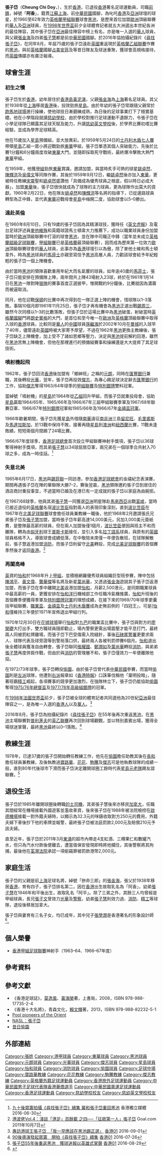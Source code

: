 {{Infobox football biography
| name                = 張子岱 <br> Cheung Chi Doy
| image               = Cheung Chi Doy.jpg
| fullname            = 張子岱
| nickname            = 阿香
| birth_date          = {{birth date and age|1941|3|30|df=yes}}
| birth_place         = {{HKG-1910}}
| height              = {{height|m=1.75}}
| position            = [[前鋒_(足球)|前鋒]]
| 國籍 = {{ROC}}
| currentclub         = 已退役
| clubnumber          = 
| youthyears          = 1957–1959
| youthclubs          = [[星島體育會|星島]]
| years1  = 1959–1960
| clubs1  = [[東華體育會|東華]]
| caps1   = 24
| goals1  = 13
| years2  = 1960–1962
| clubs2  = [[黑池足球會|黑池]]
| caps2   = 6
| goals2  = 1
| years3  = 1962
| clubs3  = [[元朗區體育會|元朗]]
| caps3   = 6
| goals3  = 6
| years4  = 1962–1963
| clubs4  = [[光華體育會|光華]]
| caps4   = 17
| goals4  = 9
| years5  = 1963–1964
| clubs5  = [[傑志體育會|傑志]]
| caps5   = 25
| goals5  = 16
| years6  = 1964–1968
| clubs6  = [[星島體育會|星島]]
| caps6   = 102
| goals6  = 58
| years7  = 1968
| clubs7  = {{tsl|en|Vancouver Royals|溫哥華皇家}}
| caps7   = 11
| goals7  = 2
| years8  = 1968
| clubs8  = {{tsl|en|St. Louis Stars (NASL)|聖路易明星}}
| caps8   = 8
| goals8  = 0
| years9  = 1968–1971
| clubs9  = [[怡和體育會|怡和]]
| caps9   = 62
| goals9  = 30
| years10  = 1971–1972
| clubs10  = [[消防足球隊|消防]]
| caps10   = 20
| goals10  = 8
| years11  = 1972–1978
| clubs11  = [[愉園體育會|愉園]]
| caps11   = 143
| goals11  = 51
| nationalyears  = 1962–1971
| nationalteam   = [[中華民國國家足球隊|中華民國]]
| nationalcaps1  = 35
| nationalgoals1 = 17
| manageryears1  = 1978–1979 & 1992一1993
| managerclubs1  = [[愉園體育會|愉園]]（助教）
| manageryears2  = 1979–1980
| managerclubs2  = [[長和足球隊|長和]]（球員兼教練）
| manageryears3  = 1980–1981
| managerclubs3  = [[寶路華足球隊|寶路華]]
| manageryears4  = 1981–1982 & 1985-1986
| managerclubs4  = [[花花足球會|花花]]
| manageryears5  = 1982–1983
| managerclubs5  = [[宏輝駒騰|駒騰]]
| manageryears6  = 1983–1985
| managerclubs6  = [[傑志體育會|傑志]]
| manageryears7  = 1994–1995
| managerclubs7  = [[傑志體育會|傑志]]
| pcupdate       = 2008.08.21
| ntupdate       = 2008.08.21
}}

'''張子岱'''（'''Cheung Chi Doy'''，{{bd|1941年|3月30日|catIdx=C}}），生於[[香港|香港]]，已退役[[香港|香港]]著名足球運動員，司職[[前鋒_(足球)|前鋒]]，綽號「'''阿香'''」，籍貫[[江蘇|江蘇]][[上海|上海]]，前[[中華民國國家足球隊|中華民國]]國腳，為叱吒[[香港|香港]]及[[亞洲|亞洲]]球壇的球星，於1960至62年效力[[英格蘭足球甲級聯賽|英格蘭甲組聯賽]]球會[[黑池足球會|黑池]]，是歷來首位加盟[[歐洲|歐洲]]頂級聯賽的[[華人|華人]]及[[亞洲|亞洲]]球員，在[[1998年世界盃足球賽|1998年世界盃]]前夕全球體育記者就五大洲選出本世紀各洲的最佳陣容，其中張子岱在[[亞洲|亞洲]]最佳陣容中榜上有名，亦是唯一入選的[[華人|華人]]球員，與父親[[張金海_(1917年)|張金海]]及四弟[[張子慧|張子慧]]都是前[[中華民國國家足球隊|中華民國]]國腳。於2016年協拍攝紀錄片《[[尋找張子岱|尋找張子岱]]》，在同年8月，年屆75歲的張子岱遠赴[[英國|英國]]重返現於[[英格蘭足球乙級聯賽|英格蘭乙組聯賽]]作賽的[[黑池足球會|黑池]]，與前[[英格蘭足球代表隊|英格蘭]]國腳[[占美·岩菲路|占美安菲]]及{{link-en|格蘭占士|Glyn James}}等昔日隊友及球迷重聚，獲球會高規格接待，而[[英國|英國]]傳媒亦有廣泛報導。

==球會生涯==
===初生之犢===
張子岱生於[[香港|香港]]，幼年居住於[[香港島|香港島]][[黃泥涌|黃泥涌]]，父親[[張金海_(1917年)|張金海]]為[[上海|上海]]著名足球員。其父於1938年從[[上海|上海]]移居[[香港|香港]]後，投效勁旅[[星島體育會|星島]]。由於年幼的張子岱常跟隨父親常於[[跑馬地馬場|跑馬地球場]]進行操練，使他球技日漸磨練成熟，為日後的足球事業打下了穩實基礎。他在小學階段就讀[[慈幼學校|慈幼學校]]，由於學校對推行足球運動不遺餘力，令張子岱在小學足球隊已顯露其足球天賦及能力，升讀[[慈幼英文學校|慈幼英文學校]]後，於學界比賽初嚐比賽經驗，並成為學界足球精英。

他在15歲加入[[星島體育會|星島]]預備組，並大放異彩。於1959年5月24日的[[士丹利木盾|士丹利木盾七人賽]]帶領[[星島體育會|星島]]乙組一眾小將迎戰勁旅[[東華體育會|東華]]甲組，張子岱單憑其個人突破能力，先後於比賽1分鐘和6分鐘兩度攻破[[東華體育會|東華]]大門，並隨即採取死守戰術，最終爆冷擊敗大熱門[[東華體育會|東華]]甲組。

在1959年，他獲[[香港甲組足球聯賽|甲組]]勁旅[[東華體育會|東華]]賞識，邀請加盟，與當時炙手可熱的球星[[姚卓然|姚卓然]]、[[陳輝洪|陳輝洪]]及[[吳偉文|吳偉文]]等同隊作賽，其後於1959年9月12日，繼[[姚卓然|姚卓然]]後亦加入[[東華體育會|東華]]，更被時任教練[[宋靈聖|宋靈聖]]和[[姚卓然|姚卓然]]盛讚他「具備成為優秀球員之根底，假以時日必成大器」，加盟[[東華體育會|東華]]後，張子岱很快就成為了球隊的主力球員，更為球隊作出莫大的貢獻。1960年2月22日，他在隊友[[姚卓然|姚卓然]]和[[陳輝洪|陳輝洪]]等名將的指導下，已從邊路球員轉型為正中鋒，並代表[[東華體育會|東華]]迎戰母會[[星島體育會|星島]]中梅開二度，協助球會以5–0勝出。

===遠赴英倫===
在1960年8月10日，只有19歲的張子岱因為其精湛球技，獲時任《[[英文虎報|英文虎報]]》及電台足球評述員[[麥他維殊|麥他維殊]]和英籍球證馬士頓韋大力推薦下，成功以職業球員身份加盟當時於[[歐洲|歐洲]]頂級聯賽中打滾的球會[[黑池足球會|黑池]]，並在隊中司職正中鋒（當年並未成立[[英格蘭超級足球聯賽|英格蘭超級足球聯賽]]，[[英格蘭足球甲級聯賽|甲組聯賽]]已是[[英格蘭|英格蘭]]最頂級聯賽），因而成為歷來第一位效力[[歐洲|歐洲]]頂級聯賽球會的[[華人|華人]]球員，此事亦為[[香港|香港]]球壇引以為傲，除了麥他士維和馬士頓韋外，時為[[黑池足球會|黑池]]球員的[[史丹利·馬菲士|馬菲士]]亦親至寫信予[[黑池足球會|黑池]]高層人員，力勸該球會給予年紀輕輕的張子岱一個上陣機會。

由於當時[[黑池足球會|黑池]]的領隊{{tsl|en|Ron Suart|蘇雅爾}}喜歡重用年紀大而名氣響的球員，如年逾40歲的[[斯坦利·馬修斯|馬菲士]]，張子岱只能安排在預備隊上陣，兩年間共上陣43場射入23球，終於在1961年1月14日在[[黑池足球會|黑池]]一隊對陣[[狼隊足球會|狼隊]]的賽事首度正選披甲，惟開戰約9分鐘後，比賽就因為濃霧而被逼取消。

同月，他在迎戰[[保頓足球會|保頓]]的比賽中再次得到在一隊正選上陣的機會，惜球隊以1–3落敗。事隔10個月即1961年11月25日，張子岱才再有機會為[[黑池足球會|黑池]]正選出戰[[錫周三足球會|錫周三]]，雖然今次同樣以1–3的比數落敗，但張子岱於這場比賽中為[[黑池足球會|黑池]]破蛋，射破當時[[英格蘭足球代表隊|英格蘭國腳]]門將[[朗·史賓格|朗史賓格]]的大門，是首位和至今唯一在[[歐洲|歐洲]]及[[英格蘭|英格蘭]]頂級聯賽中取得入球的[[香港|香港]]球員，比較同是[[華人|華人]]的[[中國|中國]]球員[[孫繼海|孫繼海]]於2002年10月在[[曼城足球會|曼城]]的入球早了40年，儘管遠赴[[英國|英國]]時被大家寄予厚望，不過在1962年[[黑池足球會|黑池]]更換主教練後，張子岱缺乏上陣機會，加上受不了諸如思鄉等壓力，決定與[[黑池足球會|黑池]]提前解約回港，雖然在[[黑池足球會|黑池]]苦無上陣機會，但他在那裡進行的預備組賽事和操練還是大大提昇了其足球技術。

===噴射機起飛===
1962年，張子岱回流[[香港|香港]]後加盟有「鄉紳班」之稱的[[元朗足球會|元朗]]，同時在[[匯豐銀行|匯豐銀行]]兼職，其後轉投[[光華體育會|光華]]，翌年，張子岱再投效[[傑志體育會|傑志]]，為專心踢足球決定辭去[[匯豐銀行|匯豐銀行]]的工作，協助[[傑志體育會|傑志]]奪得1963/64年球季的[[香港甲組足球聯賽|甲組聯賽]]及[[香港足球高級組銀牌|特別銀牌]]雙料冠軍。

當綽號「噴射機」的[[星島體育會|星島]]於1964年從[[香港乙組足球聯賽|乙組]]回升甲組，而張子岱就重投母會，協助[[星島體育會|星島]]贏取1964/65年、1965/66年及1966/67年三屆甲組聯賽季軍及1967/68年聯賽亞軍、1966/67年[[香港足球高級組銀牌|特別銀牌]]冠軍和1965/66年及1966/67年[[香港金禧盃盃|金禧盃冠軍]]。

1966年歇暑期間，張子岱先獲[[星島體育會|星島]]外借隨[[南華足球隊|南華]]遠征[[南部非洲|南非洲]]三島[[留尼汪|留尼旺]]、[[毛里裘斯|毛里裘斯]]及[[馬達加斯加|馬達加斯加]]，於13戰中保持不敗，接著再隨[[星島體育會|星島]]到[[澳洲|澳洲]]和[[紐西蘭|紐西蘭]]比賽，11戰未逢敗績，短短兩個月間踢了24場比賽。

1966/67年度球季，[[香港足球總會|香港足球總會]]首次設立甲組聯賽神射手獎項，張子岱以36球奪得神射手獎項，而其弟[[張子慧|張子慧]]以34球屈居亞軍，兩兄弟在一個球季合共射入70球之多，成為一時佳話。<ref>[http://www.inmediahk.net/node/1043162 九十後眾籌拍攝《尋找張子岱》續集 冀和張子岱重回黑池] {{Wayback|url=http://www.inmediahk.net/node/1043162 |date=20220109185247 }} 香港獨立媒體 2016-06-30</ref>

===失意北美===
1965年6月17日，[[黑池足球會|黑池]]與[[錫菲聯足球會|錫菲聯]]一同訪港，參加[[香港足球總會|香港足球總會]]的金禧紀念表演賽，期間再遇張子岱在陣的華聯隊大勝7–2，賽後翌晨，[[黑池足球會|黑池]]領隊{{tsl|en|Ron Suart|蘇雅爾}}邀約張子岱到居住的酒店商討重投事宜，不過當時已婚及在港已有一定成就的張子岱以家庭為由婉拒。

在1967/68球季，他與其弟[[張子慧|張子慧]]一同獲選[[亞洲|亞洲]]明星隊赴[[馬來西亞|馬來西亞]]出戰[[富咸足球會|富咸]]，當時已接近退役的[[英格蘭|英格蘭]]名宿[[波比笠臣|波比笠臣]]指對兩人的表現印象深刻，直到[[波比笠臣|波比笠臣]]在1967年在[[北美足球聯賽|北美足球聯賽]]球會{{link-en|溫哥華皇家|Vancouver Royals}}擔任球員兼教練一職後，他於1968年2月邀請張氏兄弟張子岱及[[張子慧|張子慧]]加盟，當時張子岱年薪高達14,000美元，另加3,000美元簽紙費，是整隊最高薪的球員，但在兩人加盟後僅1個月，[[波比笠臣|波比笠臣]]便因與班主不和而離隊，轉為由[[匈牙利|匈牙利]]球王[[普斯卡斯|普斯卡斯]]接任，並引入多名[[拉丁語系|拉丁語系]]球員，與原有的[[英國|英國]]球員格格不入，導致球會成績低落，在{{link-en|太平洋分組|Pacific Division (AFL)}}中敬陪末席僅一年便告散班，在球隊解散前，張子慧返港加盟[[消防足球隊|消防]]，而張子岱則留守[[北美|北美]]轉投{{tsl|en|St. Louis Stars (NASL)|聖路易明星}}，完成[[北美足球聯賽|北美足球聯賽]]的首個賽季然後才返回[[香港|香港]]。<ref>[http://www.goal.com/hk/news/3636/%E9%A6%99%E6%B8%AF/2011/10/07/2699763/%E6%B8%AF%E6%B3%A2%E4%BD%ACvol4%E6%B7%BA%E8%AB%87%E6%B8%AF%E8%B6%B3%E7%99%BE%E9%A4%98%E8%BC%89-%E4%B9%8B%E5%9B%9B%E5%BE%81%E6%AD%90%E7%AC%AC%E4%B8%80%E4%BA%BA%E5%BC%B5%E5%AD%90%E5%B2%B1 港波佬Vol.4：淺談「港足」百餘載 之四──「征歐第一人」張子岱] {{Wayback|url=http://www.goal.com/hk/news/3636/%E9%A6%99%E6%B8%AF/2011/10/07/2699763/%E6%B8%AF%E6%B3%A2%E4%BD%ACvol4%E6%B7%BA%E8%AB%87%E6%B8%AF%E8%B6%B3%E7%99%BE%E9%A4%98%E8%BC%89-%E4%B9%8B%E5%9B%9B%E5%BE%81%E6%AD%90%E7%AC%AC%E4%B8%80%E4%BA%BA%E5%BC%B5%E5%AD%90%E5%B2%B1 |date=20191202193934 }} Goal.com 2011年10月7日</ref>

===再闖高峰===
[[英國|英]]資的[[怡和體育會|怡和]]於1968年升上[[香港甲組足球聯賽|甲組]]，並積極網羅優秀球員組織巨型班參賽，陣中包括[[陳鴻平|陳鴻平]]、[[黃文偉|黃文偉]]、[[龔華傑|龔華傑]]等名將及新星[[葉尚華|葉尚華]]，又透過[[張金海_(1917年)|張金海]]遊說其子張子岱返港加盟，而張子岱在季中離開[[北美|北美]]返港加盟[[怡和體育會|怡和]]，月薪2,500港元，是同期職業球員中最高薪的一員，更獲安排在[[怡和洋行|怡和洋行]]機械部工作任職冷氣機推廣，[[怡和體育會|怡和]]升班後的首個賽季便獲得季軍及[[香港足球高級組銀牌|特別銀牌冠軍]]的理想成績，在接下來的1969/70年球季更囊括甲組聯賽、[[香港足球總督盃|職業盃]]、[[香港足總盃|金禧盃]]及[[士丹利木盾賽|士丹利木盾賽]]成為史無前例的「四冠王」，可是[[怡和體育會|[怡和]]僅維持三年便於1971年宣佈退出甲組行列。

1970年12月30日在[[警察會球場|花墟球場]]舉行[[怡和體育會|怡和]]對[[九龍巴士足球隊|九巴]]的職業盃比賽中，張子岱與對方的[[廖榮礎|廖榮礎]]大打出手，雙方職球員隨即勸止，場內警察更需出場震壓才能平息打鬥，最終兩人同被罰紅牌離場，而張子岱下巴受傷需入院縫針，事後[[石硤尾警署|石硤尾警署]]更要求兩人、球隊代表及球旁證等到警局落口供，最終兩人各被判罰停賽6個月。[[怡和體育會|怡和]]退出後全體球員獲准自由轉會，張子岱聯同[[張耀國|張耀國]]、[[鄭潤如|鄭潤如]]及[[葉尚華|葉尚華]]轉投[[消防足球隊|消防]]，與弟弟[[張子慧|張子慧]]再度併肩作戰，但由於與[[消防足球隊|消防]]的管理層不和，張子岱僅效力一年便離隊他投。

在1972/73年球季，張子岱轉投[[愉園體育會|愉園]]，由於張子岱曾代表[[中華民國國家足球隊|中華民國]]參賽，而當時[[愉園體育會|愉園]]則是[[左派|左派]]球隊，他遭到[[右派|右派]]報章如《[[香港時報|香港時報]]》口誅筆伐稱他「棄明投暗」，隨著班霸[[精工足球隊|精工]]崛起，各項賽事的競爭更加激烈，在強隊林立下，張子岱仍能協助[[愉園體育會|愉園]]奪得[[香港足球總督盃|1975/76年總督盃]]及[[香港足球高級組銀牌|1977/78年高級組銀牌]]的冠軍。

在[[1998年國際足協世界盃|1998年法國世界盃]]前夕，張子岱被全球的體育記者共同選他為20世紀[[亞洲|亞洲]]最佳陣容之一，是為唯一入選的[[香港人|香港人]]以及[[華人|華人]]。<ref>[https://www.hk01.com/%E9%AB%94%E8%82%B2/40780/%E5%B0%88%E8%A8%AA%E6%B8%AF%E7%90%83%E7%8E%8B%E5%BC%B5%E5%AD%90%E5%B2%B1-%E6%88%91%E4%B8%80%E6%97%A9%E6%87%89%E8%A9%B2%E5%9C%A8%E9%BB%91%E6%B1%A0%E8%B8%A2%E6%AD%A3%E9%81%B8- 專訪港球王張子岱　「我一早應該在黑池踢正選」] [[香港01|香港01]] 2016-09-01</ref>

2016年8月，張子岱為拍攝紀錄片《[[尋找張子岱|尋找張子岱]]》在55年後再次重返[[黑池足球會|黑池]]，在[[黑池足球會|黑池]]主場聯賽對[[普利茅夫足球會|普利茅夫]]的[[英格蘭足球乙級聯賽|英乙聯賽]]再次回到球場觀戰，並以特別嘉賓出場，獲得全場球迷掌聲，最終[[黑池足球會|黑池]]最終以0–1落敗。<ref>[https://www.hk01.com/%E9%AB%94%E8%82%B2/33554/90%E5%BE%8C%E5%B0%8E%E6%BC%94%E7%99%BC%E8%B5%B7%E7%9C%BE%E7%B1%8C-%E9%96%8B%E6%8B%8D-%E5%B0%8B%E6%89%BE%E5%BC%B5%E5%AD%90%E5%B2%B1-%E7%BA%8C%E9%9B%86 90後導演發起眾籌　開拍《尋找張子岱》續集] [[香港01|香港01]] 2016-07-26</ref>

==教練生涯==
1978年，已達37歲的張子岱開始轉任教練工作，他先在[[愉園體育會|愉園]]擔任助教其後在[[長和足球隊|長和]]擔任球員兼教練，及後執教過[[寶路華足球隊|寶路華]]、[[花花足球會|花花]]、[[宏輝駒騰|駒騰]]及[[傑志體育會|傑志]]可是他執教球隊的成績一般，直到80年代後球市下滑而張子岱決定離開球圈工餘時代表[[星島體育會|星島元老隊]]踢友誼聯賽。<ref>[https://www.hk01.com/%E9%AB%94%E8%82%B2/40037/%E5%BC%B5%E5%AD%90%E5%B2%B155%E5%B9%B4%E5%BE%8C%E9%87%8D%E8%BF%94%E9%BB%91%E6%B1%A0-%E7%8D%B2%E7%90%83%E8%BF%B7%E5%A0%B1%E4%BB%A5%E8%8B%B1%E9%9B%84%E5%BC%8F%E6%8E%8C%E8%81%B2 張子岱55年後重返黑池　獲球迷報以英雄式掌聲] [[香港01|香港01]] 2016-08-29</ref>

==退役生活==
張子岱於1985年離開球圈後轉職[[的士司機|的士司機]]，其弟張子慧後來亦移民[[加拿大|加拿大]]，任職其間經常在機場接載外國遊客並濫收車資，後來張子岱在1988年被法院檢控在[[啟德機場|啟德機場]]接載一對外籍夫婦時，以顯示為32.3元的咪錶收取對方250元的費用，外籍夫婦下車後抄下他的車牌並報警，最終張子岱被法庭罰款2,000元及賠償210元予該夫婦。

直至近年，張子岱於2011年3月[[東涌_(香港)|東涌]]的超市內帶走4支紅酒、三樽果仁和數罐汽水，但只為汽水付款後便離去，遭當值保安發現即時將他攔住，其後警察將其拘捕，最後他在[[荃灣法院|荃灣法院]]承認一項偷竊罪被罰款港幣2,000元。

==家庭生活==
張子岱的父親是前[[上海|上海]]足球名將，綽號「拚命三郎」的[[張金海_(1917年)|張金海]]，張父於1938年移居[[香港|香港]]，育有四子，張子岱排名第二，因在[[香港|香港]]出生故取乳名為「阿香」，幼弟[[張子慧|張子慧]]在1946年和平後出生，故取乳名「阿平」。除了三弟之外，其餘三人均曾經是甲組球員，長兄[[張子文|張子文]]曾效力[[光華體育會|光華]]及[[警察足球隊|警察]]，幼弟[[張子慧|張子慧]]則效力過{{tsl|en|Vancouver Royals|溫哥華皇家}}、[[消防足球隊|消防]]、[[精工足球隊|精工]]等球隊，退役後移居加拿大。

張子岱與妻育有三名子女，均已成年，其中兒子[[張學潤|張學潤]]是香港著名的形象設計師<ref>{{Cite web |url=http://www.singtao.com/archive/fullstory.asp?andor=or&year1=2000&month1=7&day1=1&year2=2000&month2=7&day2=1&category=all&id=20000701f06&keyword1=&keyword2= |title=張學潤張子岱關係公開 |access-date=2008-08-21 |archive-date=2009-07-13 |archive-url=https://web.archive.org/web/20090713184901/http://www.singtao.com/archive/fullstory.asp?andor=or&year1=2000&month1=7&day1=1&year2=2000&month2=7&day2=1&category=all&id=20000701f06&keyword1=&keyword2= |dead-url=no }}</ref>。

==個人榮譽==
* [[香港甲組足球聯賽|香港甲組足球聯賽]]神射手（1963–64、1966–67年度）

==參考資料==
{{reflist}}

==參考文獻==
* 《香港足球誌》，[[莫逸風|莫逸風]]、[[黃海榮|黃海榮]]著，上書局，2008，ISBN 978-988-17735-2-4
* 《香港十大名將》，青森文化，[[賴文輝|賴文輝]]著，2013，ISBN 978-988-82232-5-1
* [https://web.archive.org/web/20090402055224/http://www.blackpoolgazette.co.uk/sports-news/Pool-pioneers-of-the-Orient.3814324.jp Pool pioneers of the Orient]
* [http://www.nasljerseys.com/Players/C/Cheung.Chi-Doy.htm NASL：張子岱] {{Wayback|url=http://www.nasljerseys.com/Players/C/Cheung.Chi-Doy.htm |date=20211119145127 }} 
* [http://www.hvaafc.com/?goto=history&id=2 昔日愉園] {{Wayback|url=http://www.hvaafc.com/?goto=history&id=2 |date=20190815230943 }}

{{commons category|Cheung Chi Doy}}
==外部連結==
{{港甲神射手}}
{{香港足球總會百周年世紀球星}}
{{1960年夏季奧林匹克運動會足球比賽中華民國參賽名單}}
{{1963年默迪卡盃足球賽中華民國參賽名單}}
{{1965年默迪卡盃足球賽中華民國參賽名單}}
{{1966年亞洲運動會足球比賽中華民國參賽名單}}

{{DEFAULTSORT:Cheung Chi Doy}}
[[Category:張姓|Category:張姓]]
[[Category:港甲球員|Category:港甲球員]]
[[Category:東華球員|Category:東華球員]]
[[Category:黑池球員|Category:黑池球員]]
[[Category:元朗球員|Category:元朗球員]]
[[Category:光華球員|Category:光華球員]]
[[Category:傑志球員|Category:傑志球員]]
[[Category:星島球員|Category:星島球員]]
[[Category:怡和球員|Category:怡和球員]]
[[Category:消防球員|Category:消防球員]]
[[Category:愉園球員|Category:愉園球員]]
[[Category:足球中場|Category:足球中場]]
[[Category:寶路華教練|Category:寶路華教練]]
[[Category:花花教練|Category:花花教練]]
[[Category:駒騰教練|Category:駒騰教練]]
[[Category:傑志教練|Category:傑志教練]]
[[Category:英格蘭外籍足球運動員|Category:英格蘭外籍足球運動員]]
[[Category:香港旅外足球運動員|Category:香港旅外足球運動員]]
[[Category:中華民國男子足球代表隊香港華僑選手|Category:中華民國男子足球代表隊香港華僑選手]]
[[Category:中華民國奧運足球運動員|Category:中華民國奧運足球運動員]]
[[Category:香港足球運動員|Category:香港足球運動員]]
[[Category:慈幼學校校友|Category:慈幼學校校友]]
[[Category:慈幼英文學校校友|Category:慈幼英文學校校友]]
